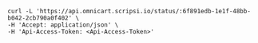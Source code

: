 ```curl
curl -L 'https://api.omnicart.scripsi.io/status/:6f891edb-1e1f-48bb-b042-2cb790a0f402' \
-H 'Accept: application/json' \
-H 'Api-Access-Token: <Api-Access-Token>'
```